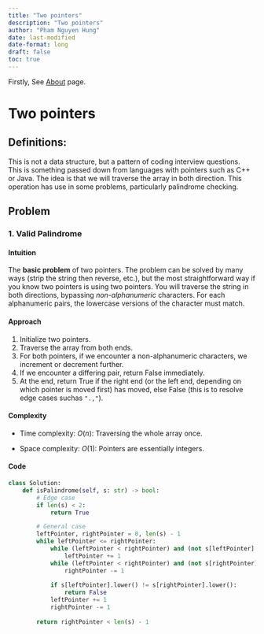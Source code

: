 ```yaml
---
title: "Two pointers"
description: "Two pointers"
author: "Pham Nguyen Hung"
date: last-modified
date-format: long
draft: false
toc: true
---
```

Firstly, See [About](https://h-notes-on-dsa.netlify.app/about.html) page.

# Two pointers

## Definitions:

This is not a data structure, but a pattern of coding interview questions. This is something passed down from languages with pointers such as C++ or Java. The idea is that we will traverse the array in both direction. This operation has use in some problems, particularly palindrome checking.

## Problem

### 1. Valid Palindrome

#### Intuition
<!-- Describe your first thoughts on how to solve this problem. -->
The **basic problem** of two pointers. The problem can be solved by many ways (strip the string then reverse, etc.), but the most straightforward way if you know two pointers is using two pointers. You will traverse the string in both directions, bypassing *non-alphanumeric* characters. For each alphanumeric pairs, the lowercase versions of the character must match.

#### Approach
<!-- Describe your approach to solving the problem. -->
1. Initialize two pointers.
2. Traverse the array from both ends.
3. For both pointers, if we encounter a non-alphanumeric characters, we increment or decrement further.
4. If we encounter a differing pair, return False immediately.
5. At the end, return True if the right end (or the left end, depending on which pointer is moved first) has moved, else False (this is to resolve edge cases suchas `".,"`).

#### Complexity
- Time complexity: 
<!-- Add your time complexity here, e.g. $$O(n)$$ -->
$O(n)$: Traversing the whole array once.

- Space complexity:
<!-- Add your space complexity here, e.g. $$O(n)$$ -->
$O(1)$: Pointers are essentially integers.

#### Code
```python
class Solution:
    def isPalindrome(self, s: str) -> bool:
        # Edge case
        if len(s) < 2:
            return True

        # General case
        leftPointer, rightPointer = 0, len(s) - 1
        while leftPointer <= rightPointer:
            while (leftPointer < rightPointer) and (not s[leftPointer].isalnum()):
                leftPointer += 1
            while (leftPointer < rightPointer) and (not s[rightPointer].isalnum()):
                rightPointer -= 1
            
            if s[leftPointer].lower() != s[rightPointer].lower():
                return False
            leftPointer += 1
            rightPointer -= 1
        
        return rightPointer < len(s) - 1
```
